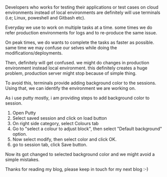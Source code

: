 


Developers who works for testing their applications or test cases on cloud environments instead of local environments are definitely will use terminals (i.e; Linux, poweshell and Gitbash etc).

Everyday we use to work on multiple tasks at a time. some times we do refer production environments for logs and to re-produce the same issue.

On peak times, we do wants to complete the tasks as faster as possible. same time we may confuse our selves while doing the modifications/deployments.

Then, definitely will get confused. we might do changes in production environment instead local environment. this definitely creates a huge problem, production server might stop because of simple thing.

To avoid this, terminals provide adding background color to the sessions. Using that, we can identify the environment we are working on.

As i use putty mostly, i am providing steps to add background color to session.

1. Open Putty
2. Select saved session and click on load button
3. On right side category, select Colours tab
4. Go to "select a colour to adjust block", then select "Default background" option.
5. Now select modify, then select color and click OK.
6. go to session tab, click Save button.

Now its got changed to selected background color and we might avoid a simple mistakes.

Thanks for reading my blog, please keep in touch for my next blog :-)

